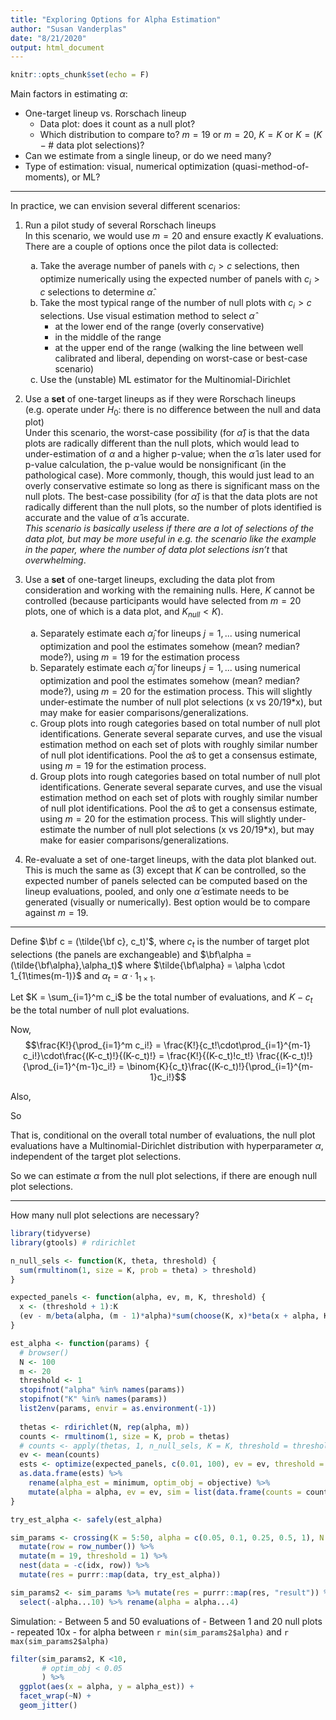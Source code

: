 ```yaml
---
title: "Exploring Options for Alpha Estimation"
author: "Susan Vanderplas"
date: "8/21/2020"
output: html_document
---
```


```r
knitr::opts_chunk$set(echo = F)
```

Main factors in estimating $\alpha$:

- One-target lineup vs. Rorschach lineup
  - Data plot: does it count as a null plot?
  - Which distribution to compare to? $m=19$ or $m=20$, $K=K$ or $K=(K-\#$ data plot selections$)$?
- Can we estimate from a single lineup, or do we need many?
- Type of estimation: visual, numerical optimization (quasi-method-of-moments), or ML?


***

In practice, we can envision several different scenarios:

1. Run a pilot study of several Rorschach lineups    
In this scenario, we would use $m=20$ and ensure exactly $K$ evaluations. There are a couple of options once the pilot data is collected:

    a. Take the average number of panels with $c_i > c$ selections, then optimize numerically using the expected number of panels with $c_i > c$ selections to determine $\hat\alpha$. 
    b. Take the most typical range of the number of null plots with $c_i > c$ selections. Use visual estimation method to select $\hat\alpha$
        - at the lower end of the range (overly conservative)
        - in the middle of the range
        - at the upper end of the range (walking the line between well calibrated and liberal, depending on worst-case or best-case scenario)
    c. Use the (unstable) ML estimator for the Multinomial-Dirichlet

2. Use a **set** of one-target lineups as if they were Rorschach lineups (e.g. operate under $H_0$: there is no difference between the null and data plot)    
Under this scenario, the worst-case possibility (for $\hat\alpha$) is that the data plots are radically different than the null plots, which would lead to under-estimation of $\alpha$ and a higher p-value; when the $\hat\alpha$ is later used for p-value calculation, the p-value would be nonsignificant (in the pathological case). More commonly, though, this would just lead to an overly conservative estimate so long as there is significant mass on the null plots. The best-case possibility (for $\hat\alpha$) is that the data plots are not radically different than the null plots, so the number of plots identified is accurate and the value of $\hat\alpha$ is accurate.     
*This scenario is basically useless if there are a lot of selections of the data plot, but may be more useful in e.g. the scenario like the example in the paper, where the number of data plot selections isn't* that *overwhelming*. 

3. Use a **set** of one-target lineups, excluding the data plot from consideration and working with the remaining nulls. Here, $K$ cannot be controlled (because participants would have selected from $m=20$ plots, one of which is a data plot, and $K_{null} < K$). 

    a. Separately estimate each $\hat\alpha_j$ for lineups $j=1, ...$ using numerical optimization and pool the estimates somehow (mean? median? mode?), using $m=19$ for the estimation process
    b. Separately estimate each $\hat\alpha_j$ for lineups $j=1, ...$ using numerical optimization and pool the estimates somehow (mean? median? mode?), using $m=20$ for the estimation process. This will slightly under-estimate the number of null plot selections (x vs 20/19*x), but may make for easier comparisons/generalizations.
    c. Group plots into rough categories based on total number of null plot identifications. Generate several separate curves, and use the visual estimation method on each set of plots with roughly similar number of null plot identifications. Pool the $\hat\alpha$s to get a consensus estimate, using $m=19$ for the estimation process.
    d. Group plots into rough categories based on total number of null plot identifications. Generate several separate curves, and use the visual estimation method on each set of plots with roughly similar number of null plot identifications. Pool the $\hat\alpha$s to get a consensus estimate, using $m=20$ for the estimation process. This will slightly under-estimate the number of null plot selections (x vs 20/19*x), but may make for easier comparisons/generalizations.
    
4. Re-evaluate a set of one-target lineups, with the data plot blanked out. This is much the same as (3) except that $K$ can be controlled, so the expected number of panels selected can be computed based on the lineup evaluations, pooled, and only one $\hat\alpha$ estimate needs to be generated (visually or numerically). Best option would be to compare against $m=19$. 

***

Define $\bf c = (\tilde{\bf c}, c_t)'$, where $c_t$ is the number of target plot selections (the panels are exchangeable) and $\bf\alpha = (\tilde{\bf\alpha},\alpha_t)$ where $\tilde{\bf\alpha} = \alpha \cdot 1_{1\times(m-1)}$ and $\alpha_t = \alpha \cdot 1_{1\times1}$. 

Let $K = \sum_{i=1}^m c_i$ be the total number of evaluations, and $K - c_t$ be the total number of null plot evaluations. 
\begin{align}
f(\bf c_{1\times m}|\bf\alpha_{1\times m}) & = \frac{\left(\sum_{i=1}^m c_i\right)!}{\prod_{i=1}^m c_i!} \frac{B(\alpha + \bf c)}{B(\bf\alpha)}\\
& = \left(\frac{K!}{\prod_{i=1}^m c_i!}\right)\left(\frac{B(\bf\alpha + \bf c)}{B(\bf\alpha)}\right)
\end{align}

Now, 
$$\frac{K!}{\prod_{i=1}^m c_i!} = \frac{K!}{c_t!\cdot\prod_{i=1}^{m-1} c_i!}\cdot\frac{(K-c_t)!}{(K-c_t)!} = \frac{K!}{(K-c_t)!c_t!} \frac{(K-c_t)!}{\prod_{i=1}^{m-1}c_i!} = \binom{K}{c_t}\frac{(K-c_t)!}{\prod_{i=1}^{m-1}c_i!}$$

Also, 
\begin{align}
\frac{B(\bf\alpha + \bf c)}{B(\bf\alpha)} &= \frac{\prod_{i=1}^m\Gamma(\alpha + c_i)}{\Gamma(m\alpha + K)}\cdot\frac{\Gamma(m\alpha)}{\prod_{i=1}^m\Gamma(\alpha)}\\
&=\frac{\prod_{i=1}^m\Gamma(\alpha + c_i)}{\Gamma(m\alpha + K)}\cdot\frac{\Gamma(m\alpha)}{\prod_{i=1}^m\Gamma(\alpha)}\cdot\frac{\Gamma\left((m-1)\alpha + K - c_t\right)}{\Gamma\left((m-1)\alpha + K - c_t\right)}\cdot\frac{\Gamma\left((m-1)\alpha \right)}{\Gamma\left((m-1)\alpha\right)}\\
& = \frac{\Gamma(\alpha + c_t)\Gamma\left((m-1)\alpha + K - c_t\right)}{\Gamma(m\alpha + K)}\cdot 
\frac{\Gamma(m\alpha)}{\Gamma(\alpha)\Gamma\left((m-1)\alpha\right)}\cdot
\frac{\prod_{i=1}^{m-1}\Gamma(\alpha + c_i)}{\Gamma\left((m-1)\alpha + K - c_t\right)}\cdot
\frac{\Gamma\left((m-1)\alpha\right)}{\prod_{i=1}^{m-1}\Gamma(\alpha)}\\
& = \frac{B(\alpha + c_t, (m-1)\alpha + K - c_t)}{B(\alpha, (m-1)\alpha)}\frac{B(\tilde\alpha + \tilde{\bf c})}{B(\tilde\alpha)}
\end{align}

So 
\begin{align}
f(\bf c_{1\times m}|\bf\alpha_{1\times m}) & = \left(\frac{K!}{\prod_{i=1}^m c_i!}\right)\left(\frac{B(\bf\alpha + \bf c)}{B(\bf\alpha)}\right)\\
& = \binom{K}{c_t}\frac{(K-c_t)!}{\prod_{i=1}^{m-1}c_i!}\cdot \frac{B(\alpha + c_t, (m-1)\alpha + K - c_t)}{B(\alpha, (m-1)\alpha)}\frac{B(\tilde\alpha + \tilde{\bf c})}{B(\tilde\alpha)}\\
& = \binom{K}{c_t}\frac{B(\alpha + c_t, (m-1)\alpha + K - c_t)}{B(\alpha, (m-1)\alpha)}\cdot\frac{(K-c_t)!}{\prod_{i=1}^{m-1}c_i!}\frac{B(\tilde\alpha + \tilde{\bf c})}{B(\tilde\alpha)}\\
& = f(c_t | K, \alpha, (m-1)\alpha) \cdot f(\bf c_{1\times(m-1)} | \alpha_{1\times(m-1)})
\end{align}

That is, conditional on the overall total number of evaluations, the null plot evaluations have a Multinomial-Dirichlet distribution with hyperparameter $\alpha$, independent of the target plot selections. 

So we can estimate $\alpha$ from the null plot selections, if there are enough null plot selections.

***

How many null plot selections are necessary?

```r
library(tidyverse)
library(gtools) # rdirichlet

n_null_sels <- function(K, theta, threshold) {
  sum(rmultinom(1, size = K, prob = theta) > threshold)
}

expected_panels <- function(alpha, ev, m, K, threshold) {
  x <- (threshold + 1):K
  (ev - m/beta(alpha, (m - 1)*alpha)*sum(choose(K, x)*beta(x + alpha, K - x + (m - 1)*alpha)))^2
}

est_alpha <- function(params) {
  # browser()
  N <- 100
  m <- 20
  threshold <- 1
  stopifnot("alpha" %in% names(params))
  stopifnot("K" %in% names(params))
  list2env(params, envir = as.environment(-1))
  
  thetas <- rdirichlet(N, rep(alpha, m))
  counts <- rmultinom(1, size = K, prob = thetas)
  # counts <- apply(thetas, 1, n_null_sels, K = K, threshold = threshold)
  ev <- mean(counts)
  ests <- optimize(expected_panels, c(0.01, 100), ev = ev, threshold = threshold, m = m, K = K)
  as.data.frame(ests) %>%
    rename(alpha_est = minimum, optim_obj = objective) %>%
    mutate(alpha = alpha, ev = ev, sim = list(data.frame(counts = counts, thetas = t(thetas))))
}

try_est_alpha <- safely(est_alpha)

sim_params <- crossing(K = 5:50, alpha = c(0.05, 0.1, 0.25, 0.5, 1), N = 1:20, idx = 1:10) %>%
  mutate(row = row_number()) %>%
  mutate(m = 19, threshold = 1) %>%
  nest(data = -c(idx, row)) %>%
  mutate(res = purrr::map(data, try_est_alpha))

sim_params2 <- sim_params %>% mutate(res = purrr::map(res, "result")) %>% unnest(res) %>% unnest(data, names_repair = "universal") %>%
  select(-alpha...10) %>% rename(alpha = alpha...4)
```

Simulation:
- Between 5 and 50 evaluations of 
- Between 1 and 20 null plots
- repeated 10x
- for alpha between `r min(sim_params2$alpha)` and `r max(sim_params2$alpha)`

```r
filter(sim_params2, K <10,
       # optim_obj < 0.05
       ) %>%
  ggplot(aes(x = alpha, y = alpha_est)) + 
  facet_wrap(~N) +
  geom_jitter()

```